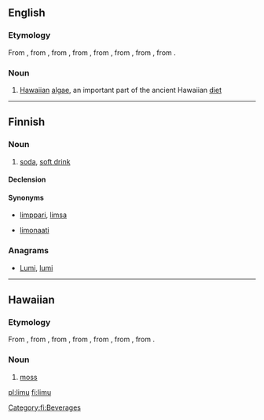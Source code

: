 ==English==

===Etymology===
From {{etyl|haw|en}} {{term|limu|lang=haw}}, from {{etyl|poz-pep-pro|en}} {{recons|rimu|lang=poz-pep-pro}}, from {{etyl|poz-pnp-pro|en}} {{recons|rimu|lang=poz-pnp-pro}}, from {{etyl|poz-pol-pro|en}} {{recons|rimu|lang=poz-pol-pro}}, from {{etyl|poz-oce-pro|en}} {{recons|limut|lang=poz-oce-pro}}, from {{etyl|pqe-pro|en}} {{recons|limut|lang=pqe-pro}}, from {{etyl|poz-cet-pro|en}} {{recons|limut|lang=poz-cet-pro}}, from {{etyl|poz-pro|en}} {{recons|limut|lang=poz-pro}}.

===Noun===
{{en-noun|s|-}}
{{wikipedia}}
# [[Hawaiian]] [[algae]], an important part of the ancient Hawaiian [[diet]]

----

==Finnish==

===Noun===
{{fi-noun}}

# {{colloquial|lang=fi}} [[soda]], [[soft drink]]

====Declension====
{{fi-decl-valo|lim|||u}}

====Synonyms====
* {{qualifier|colloquial}} [[limppari]], [[limsa]]
* [[limonaati]]

===Anagrams===
* [[Lumi#Finnish|Lumi]], [[lumi#Finnish|lumi]]

[[Category:fi:Beverages]]

----

==Hawaiian==

===Etymology===
From {{etyl|poz-pep-pro|haw}} {{recons|rimu|lang=poz-pep-pro}}, from {{etyl|poz-pnp-pro|haw}} {{recons|rimu|lang=poz-pnp-pro}}, from {{etyl|poz-pol-pro|haw}} {{recons|rimu|lang=poz-pol-pro}}, from {{etyl|poz-oce-pro|haw}} {{recons|limut|lang=poz-oce-pro}}, from {{etyl|pqe-pro|haw}} {{recons|limut|lang=pqe-pro}}, from {{etyl|poz-cet-pro|haw}} {{recons|limut|lang=poz-cet-pro}}, from {{etyl|poz-pro|haw}} {{recons|limut|lang=poz-pro}}.

===Noun===
{{head|haw|noun}}

# [[moss]] {{gloss|plants of the division Bryophyta}}

[[pl:limu]]
[[fi:limu]]